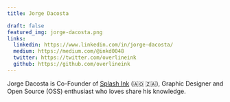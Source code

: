 ```yaml
---
title: Jorge Dacosta

draft: false
featured_img: jorge-dacosta.png
links:
  linkedin: https://www.linkedin.com/in/jorge-dacosta/
  medium: https://medium.com/@inkd0048
  twitter: https://twitter.com/overlineink
  github: https://github.com/overlineink
---
```


Jorge Dacosta is Co-Founder of [Splash Ink](https://splashink.gq/) (🇦🇴 🇿🇦), Graphic Designer and Open Source (OSS) enthusiast who loves share his knowledge.
